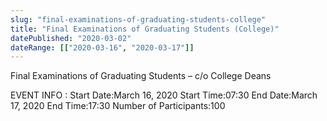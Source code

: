 ```yaml
---
slug: "final-examinations-of-graduating-students-college"
title: "Final Examinations of Graduating Students (College)"
datePublished: "2020-03-02"
dateRange: [["2020-03-16", "2020-03-17"]]
---
```


<!--- content start --->

Final Examinations of Graduating Students – c/o College Deans

EVENT INFO :
Start Date:March 16, 2020
Start Time:07:30
End Date:March 17, 2020
End Time:17:30
Number of Participants:100

<!--- content end --->